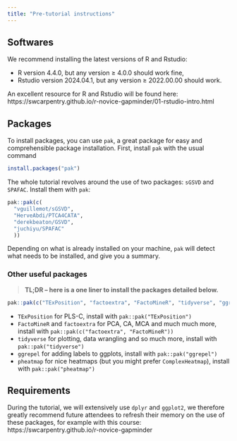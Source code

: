 ```yaml
---
title: "Pre-tutorial instructions"
---
```


## Softwares

We recommend installing the latest versions of R and Rstudio: 

  * R version 4.4.0, but any version $\geq$ 4.0.0 should work fine,
  * Rstudio version 2024.04.1, but any version $\geq$ 2022.00.00 should work.

An excellent resource for R and Rstudio will be found here: https://swcarpentry.github.io/r-novice-gapminder/01-rstudio-intro.html


## Packages

To install packages, you can use `pak`, a great package for easy and comprehensible package installation. First, install `pak` with the usual command

```r
install.packages("pak")
```

The whole tutorial revolves around the use of two packages: `sGSVD` and `SPAFAC`. Install them with `pak`:

```r
pak::pak(c(
  "vguillemot/sGSVD",
  "HerveAbdi/PTCA4CATA",
  "derekbeaton/GSVD",
  "juchiyu/SPAFAC"
  ))
```

Depending on what is already installed on your machine, `pak` will detect what needs to be installed, and give you a summary.


### Other useful packages

> **TL;DR -- here is a one liner to install the packages detailed below.**

```r
pak::pak(c("TExPosition", "factoextra", "FactoMineR", "tidyverse", "ggrepel", "pheatmap"))
```

  * `TExPosition` for PLS-C, install with `pak::pak("TExPosition")`
  * `FactoMineR` and `factoextra` for PCA, CA, MCA and much much more, install with `pak::pak(c("factoextra", "FactoMineR"))`
  * `tidyverse` for plotting, data wrangling and so much more, install with `pak::pak("tidyverse")`
  * `ggrepel` for adding labels to ggplots, install with `pak::pak("ggrepel")`
  * `pheatmap` for nice heatmaps (but you might prefer `ComplexHeatmap`), install with `pak::pak("pheatmap")`


## Requirements

During the tutorial, we will extensively use `dplyr` and `ggplot2`, we therefore greatly recommend future attendees to refresh their memory on the use of these packages, for example with this course: https://swcarpentry.github.io/r-novice-gapminder



